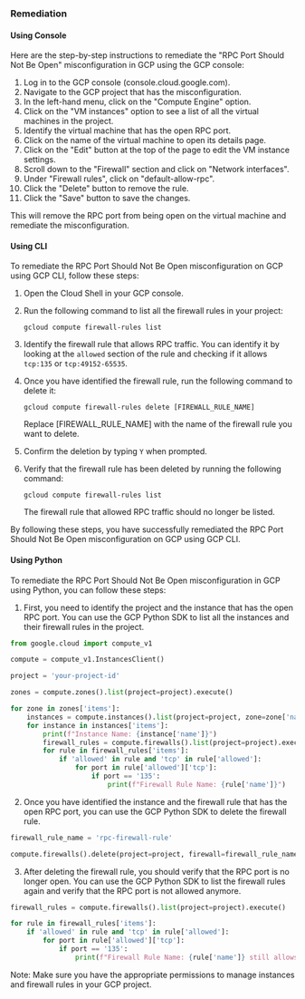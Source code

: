 ### Remediation

#### Using Console

Here are the step-by-step instructions to remediate the "RPC Port Should Not Be Open" misconfiguration in GCP using the GCP console:

1. Log in to the GCP console (console.cloud.google.com).
2. Navigate to the GCP project that has the misconfiguration.
3. In the left-hand menu, click on the "Compute Engine" option.
4. Click on the "VM instances" option to see a list of all the virtual machines in the project.
5. Identify the virtual machine that has the open RPC port.
6. Click on the name of the virtual machine to open its details page.
7. Click on the "Edit" button at the top of the page to edit the VM instance settings.
8. Scroll down to the "Firewall" section and click on "Network interfaces".
9. Under "Firewall rules", click on "default-allow-rpc".
10. Click the "Delete" button to remove the rule.
11. Click the "Save" button to save the changes.

This will remove the RPC port from being open on the virtual machine and remediate the misconfiguration.

#### Using CLI

To remediate the RPC Port Should Not Be Open misconfiguration on GCP using GCP CLI, follow these steps:

1. Open the Cloud Shell in your GCP console.
2. Run the following command to list all the firewall rules in your project:
   
   `gcloud compute firewall-rules list`

3. Identify the firewall rule that allows RPC traffic. You can identify it by looking at the `allowed` section of the rule and checking if it allows `tcp:135` or `tcp:49152-65535`.
4. Once you have identified the firewall rule, run the following command to delete it:
   
   `gcloud compute firewall-rules delete [FIREWALL_RULE_NAME]`

   Replace [FIREWALL_RULE_NAME] with the name of the firewall rule you want to delete.

5. Confirm the deletion by typing `Y` when prompted.

6. Verify that the firewall rule has been deleted by running the following command:

   `gcloud compute firewall-rules list`

   The firewall rule that allowed RPC traffic should no longer be listed.

By following these steps, you have successfully remediated the RPC Port Should Not Be Open misconfiguration on GCP using GCP CLI.

#### Using Python

To remediate the RPC Port Should Not Be Open misconfiguration in GCP using Python, you can follow these steps:

1. First, you need to identify the project and the instance that has the open RPC port. You can use the GCP Python SDK to list all the instances and their firewall rules in the project.

```python
from google.cloud import compute_v1

compute = compute_v1.InstancesClient()

project = 'your-project-id'

zones = compute.zones().list(project=project).execute()

for zone in zones['items']:
    instances = compute.instances().list(project=project, zone=zone['name']).execute()
    for instance in instances['items']:
        print(f"Instance Name: {instance['name']}")
        firewall_rules = compute.firewalls().list(project=project).execute()
        for rule in firewall_rules['items']:
            if 'allowed' in rule and 'tcp' in rule['allowed']:
                for port in rule['allowed']['tcp']:
                    if port == '135':
                        print(f"Firewall Rule Name: {rule['name']}")
```

2. Once you have identified the instance and the firewall rule that has the open RPC port, you can use the GCP Python SDK to delete the firewall rule.

```python
firewall_rule_name = 'rpc-firewall-rule'

compute.firewalls().delete(project=project, firewall=firewall_rule_name).execute()
```

3. After deleting the firewall rule, you should verify that the RPC port is no longer open. You can use the GCP Python SDK to list the firewall rules again and verify that the RPC port is not allowed anymore.

```python
firewall_rules = compute.firewalls().list(project=project).execute()

for rule in firewall_rules['items']:
    if 'allowed' in rule and 'tcp' in rule['allowed']:
        for port in rule['allowed']['tcp']:
            if port == '135':
                print(f"Firewall Rule Name: {rule['name']} still allows RPC port")
``` 

Note: Make sure you have the appropriate permissions to manage instances and firewall rules in your GCP project.

